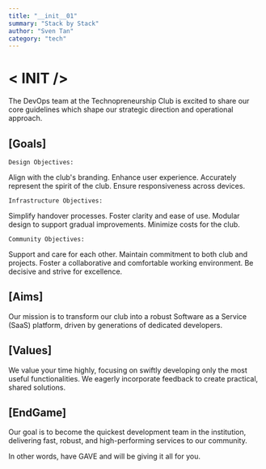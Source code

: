 ```yaml
---
title: "__init__01"
summary: "Stack by Stack"
author: "Sven Tan"
category: "tech"
---
```


# < **INIT** />

The DevOps team at the Technopreneurship Club is excited to share our core guidelines which shape our strategic direction and operational approach.

## [Goals]

`Design Objectives:`

Align with the club's branding.
Enhance user experience.
Accurately represent the spirit of the club.
Ensure responsiveness across devices.

`Infrastructure Objectives:`

Simplify handover processes.
Foster clarity and ease of use.
Modular design to support gradual improvements.
Minimize costs for the club.

`Community Objectives:`

Support and care for each other.
Maintain commitment to both club and projects.
Foster a collaborative and comfortable working environment.
Be decisive and strive for excellence.

## [Aims]

Our mission is to transform our club into a robust Software as a Service (SaaS) platform, driven by generations of dedicated developers.

## [Values]

We value your time highly, focusing on swiftly developing only the most useful functionalities. We eagerly incorporate feedback to create practical, shared solutions.

## [EndGame]

Our goal is to become the quickest development team in the institution, delivering fast, robust, and high-performing services to our community.

In other words, have GAVE and will be giving it all for you.